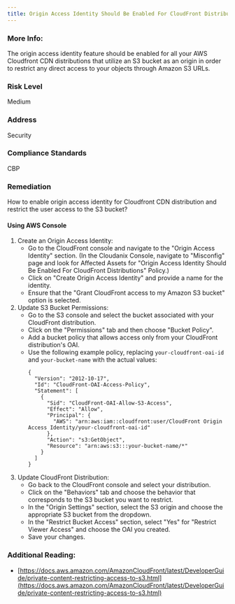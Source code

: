 ```yaml
---
title: Origin Access Identity Should Be Enabled For CloudFront Distributions
---
```


### More Info:

The origin access identity feature should be enabled for all your AWS Cloudfront CDN distributions that utilize an S3 bucket as an origin in order to restrict any direct access to your objects through Amazon S3 URLs.

### Risk Level

Medium

### Address

Security

### Compliance Standards

CBP

### Remediation

How to enable origin access identity for Cloudfront CDN distribution and restrict the user access to the S3 bucket?

#### Using AWS Console

1. Create an Origin Access Identity:
   - Go to the CloudFront console and navigate to the "Origin Access Identity" section.
     (In the Cloudanix Console, navigate to "Misconfig" page and look for Affected Assets for "Origin Access Identity Should Be Enabled For CloudFront Distributions" Policy.)
   - Click on "Create Origin Access Identity" and provide a name for the identity.
   - Ensure that the "Grant CloudFront access to my Amazon S3 bucket" option is selected.
2. Update S3 Bucket Permissions:
   - Go to the S3 console and select the bucket associated with your CloudFront distribution.
   - Click on the "Permissions" tab and then choose "Bucket Policy".
   - Add a bucket policy that allows access only from your CloudFront distribution's OAI.
   - Use the following example policy, replacing `your-cloudfront-oai-id` and `your-bucket-name` with the actual values:
     ```
     {
       "Version": "2012-10-17",
       "Id": "CloudFront-OAI-Access-Policy",
       "Statement": [
         {
           "Sid": "CloudFront-OAI-Allow-S3-Access",
           "Effect": "Allow",
           "Principal": {
             "AWS": "arn:aws:iam::cloudfront:user/CloudFront Origin Access Identity/your-cloudfront-oai-id"
           },
           "Action": "s3:GetObject",
           "Resource": "arn:aws:s3:::your-bucket-name/*"
         }
       ]
     }
     ```
3. Update CloudFront Distribution:
   - Go back to the CloudFront console and select your distribution.
   - Click on the "Behaviors" tab and choose the behavior that corresponds to the S3 bucket you want to restrict.
   - In the "Origin Settings" section, select the S3 origin and choose the appropriate S3 bucket from the dropdown.
   - In the "Restrict Bucket Access" section, select "Yes" for "Restrict Viewer Access" and choose the OAI you created.
   - Save your changes.

### Additional Reading:

- [https://docs.aws.amazon.com/AmazonCloudFront/latest/DeveloperGuide/private-content-restricting-access-to-s3.html](https://docs.aws.amazon.com/AmazonCloudFront/latest/DeveloperGuide/private-content-restricting-access-to-s3.html)
